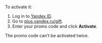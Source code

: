 To activate it:

1. Log in to [Yandex ID](https://passport.yandex.com/profile).
1. Go to [plus.yandex.ru/gift](https://plus.yandex.ru/gift).
1. Enter your promo code and click **Activate**.

<Note mode="note" title="Note">

The promo code can't be activated twice.

</Note>